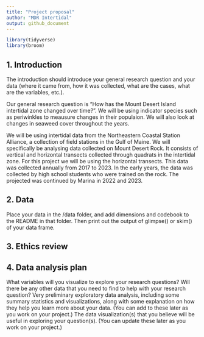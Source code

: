 ```yaml
---
title: "Project proposal"
author: "MDR Intertidal"
output: github_document
---
```


```r
library(tidyverse)
library(broom)
```

## 1. Introduction
 
The introduction should introduce your general research question and your data (where it came from, how it was collected, what are the cases, what are the variables, etc.).

Our general research question is "How has the Mount Desert Island intertidal zone changed over time?". We will be using indicator species such as periwinkles to meausure changes in their populaion. We will also look at changes in seaweed cover throughout the years.

We will be using intertidal data from the Northeastern Coastal Station Alliance, a collection of field stations in the Gulf of Maine. We will specifically be analysing data collected on Mount Desert Rock. It consists of vertical and horizontal transects collected through quadrats in the intertidal zone. For this project we will be using the horizontal transects. This data was collected annually from 2017 to 2023. In the early years, the data was collected by high school students who were trained on the rock. The projected was continued by Marina in 2022 and 2023. 

## 2. Data

Place your data in the /data folder, and add dimensions and codebook to the README in that folder. Then print out the output of glimpse() or skim() of your data frame.

## 3. Ethics review

## 4. Data analysis plan

What variables will you visualize to explore your research questions?
Will there be any other data that you need to find to help with your research question?
Very preliminary exploratory data analysis, including some summary statistics and visualizations, along with some explanation on how they help you learn more about your data. (You can add to these later as you work on your project.)
The data visualization(s) that you believe will be useful in exploring your question(s). (You can update these later as you work on your project.)


